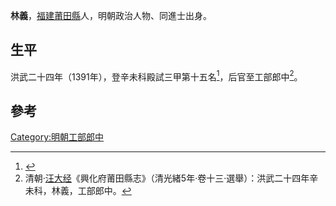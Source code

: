 {{Otheruses|other=名为林义的其他人物|林义}}

'''林義'''，[[福建|福建]][[莆田縣|莆田縣]]人，明朝政治人物、同進士出身。

== 生平 ==
洪武二十四年（1391年），登辛未科殿試三甲第十五名<ref>{{cite book|author=(清)[[李周望|李周望]]|title=《明清曆科進士題名碑錄》|pages=53頁}}</ref>，后官至工部郎中<ref>清朝·[[汪大经|汪大经]]《興化府莆田縣志》（清光緒5年·卷十三·選舉）：洪武二十四年辛未科，林義，工部郎中。</ref>。 

==參考==
{{reflist}}

{{洪武二十四年辛未科殿試金榜}}

{{Authority control}}

{{DEFAULTSORT:}}
[[Category:明朝工部郎中|Category:明朝工部郎中]]


{{明朝人物小作品}}